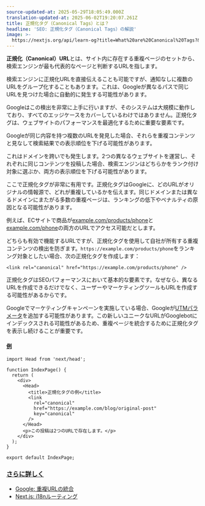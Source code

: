 ```yaml
---
source-updated-at: 2025-05-29T18:05:49.000Z
translation-updated-at: 2025-06-02T19:20:07.261Z
title: 正規化タグ（Canonical Tags）とは？
headline: 'SEO: 正規化タグ（Canonical Tags）の解説'
image: >-
  https://nextjs.org/api/learn-og?title=What%20are%20Canonical%20Tags?&amp;chapter=9
---
```


**正規化（Canonical）URL**とは、サイト内に存在する重複ページのセットから、検索エンジンが最も代表的なページと判断するURLを指します。

検索エンジンに正規化URLを直接伝えることも可能ですが、通知なしに複数のURLをグループ化することもあります。これは、Googleが異なるパスで同じURLを見つけた場合に自動的に発生する可能性があります。

Googleはこの検出を非常に上手に行いますが、そのシステムは大規模に動作しており、すべてのエッジケースをカバーしているわけではありません。正規化タグは、ウェブサイトのパフォーマンスを最適化するために重要な要素です。

Googleが同じ内容を持つ複数のURLを発見した場合、それらを重複コンテンツと見なして検索結果での表示順位を下げる可能性があります。

これはドメインを跨いでも発生します。2つの異なるウェブサイトを運営し、それぞれに同じコンテンツを投稿した場合、検索エンジンはどちらかをランク付け対象に選ぶか、両方の表示順位を下げる可能性があります。

ここで正規化タグが非常に有用です。正規化タグはGoogleに、どのURLがオリジナルの情報源で、どれが重複しているかを伝えます。同じドメインまたは異なるドメインにまたがる多数の重複ページは、ランキングの低下やペナルティの原因となる可能性があります。

例えば、ECサイトで商品が[example.com/products/phone](https://example.com/products/phone)と[example.com/phone](http://example.com/phone)の両方のURLでアクセス可能だとします。

どちらも有効で機能するURLですが、正規化タグを使用して自社が所有する重複コンテンツの検出を防ぎます。`https://example.com/products/phone`をランキング対象としたい場合、次の正規化タグを作成します：

```
<link rel="canonical" href="https://example.com/products/phone" />
```

正規化タグはSEOパフォーマンスにおいて基本的な要素です。なぜなら、異なるURLを作成できるだけでなく、ユーザーやマーケティングツールもURLを作成する可能性があるからです。

Googleでマーケティングキャンペーンを実施している場合、Googleが[UTMパラメータ](https://ga-dev-tools.appspot.com/campaign-url-builder/)を追加する可能性があります。この新しいユニークなURLがGooglebotにインデックスされる可能性があるため、重複ページを統合するために正規化タグを表示し続けることが重要です。

#### [例](#example)

```
import Head from 'next/head';
 
function IndexPage() {
  return (
    <div>
      <Head>
        <title>正規化タグの例</title>
        <link
          rel="canonical"
          href="https://example.com/blog/original-post"
          key="canonical"
        />
      </Head>
      <p>この投稿は2つのURLで存在します。</p>
    </div>
  );
}
 
export default IndexPage;
```

### [さらに詳しく](#further-reading)

*   [Google: 重複URLの統合](https://developers.google.com/search/docs/advanced/crawling/consolidate-duplicate-urls)
*   [Next.js: i18nルーティング](https://nextjs.org/docs/advanced-features/i18n-routing)